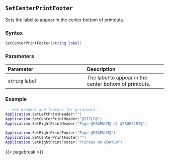 ## `SetCenterPrintFooter`

Sets the label to appear in the center bottom of printouts\index{Printing!headers \& footers}.

### Syntax {-}

``` .lua
SetCenterPrintFooter(string label)
```

### Parameters {-}

**Parameter** | **Description**
| :-- | :-- |
`string` label | The label to appear in the center bottom of printouts.

### Example {-}

``` .lua
-- Set headers and footers for printouts.
Application.SetLeftPrintHeader("")
Application.SetCenterPrintHeader("@TITLE@")
Application.SetRightPrintHeader("Page @PAGENUM@ of @PAGESCNT@")

Application.SetRightPrintFooter("Page @PAGENUM@")
Application.SetCenterPrintFooter("")
Application.SetRightPrintFooter("Printed on @DATE@")
```

{{< pagebreak >}}
